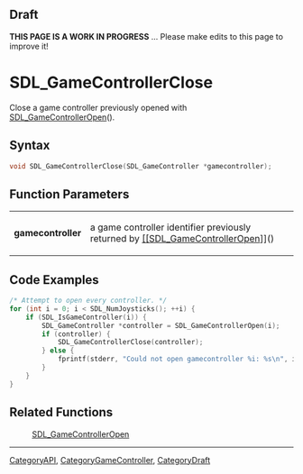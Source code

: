 
== Draft ==

'''THIS PAGE IS A WORK IN PROGRESS''' ... Please make edits to this page to improve it!



<!-- #*^*^*^*^*See https://wiki.libsdl.org/SGFunctions for details on editing this page*^*^*^*^* -->
= SDL_GameControllerClose =

Close a game controller previously opened with [[SDL_GameControllerOpen]]().

== Syntax ==

<syntaxhighlight lang='c'>
void SDL_GameControllerClose(SDL_GameController *gamecontroller);
</syntaxhighlight>

== Function Parameters ==

{|
|'''gamecontroller'''
|a game controller identifier previously returned by [[[[SDL_GameControllerOpen]]]]()
|}

== Code Examples ==

<syntaxhighlight lang='c++'>
/* Attempt to open every controller. */
for (int i = 0; i < SDL_NumJoysticks(); ++i) {
    if (SDL_IsGameController(i)) {
        SDL_GameController *controller = SDL_GameControllerOpen(i);
        if (controller) {
            SDL_GameControllerClose(controller);
        } else {
            fprintf(stderr, "Could not open gamecontroller %i: %s\n", i, SDL_GetError());
        }
    }
}
</syntaxhighlight>

== Related Functions ==

:[[SDL_GameControllerOpen]]

----
[[CategoryAPI]], [[CategoryGameController]], [[CategoryDraft]]
<!-- #See the Style Guide for instructions on editing the footer. -->


